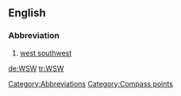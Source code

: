 ==English==

===Abbreviation===
{{infl|en|abbreviation}}

# [[west southwest]]

[[Category:Abbreviations]]
[[Category:Compass points]]

[[de:WSW]]
[[tr:WSW]]